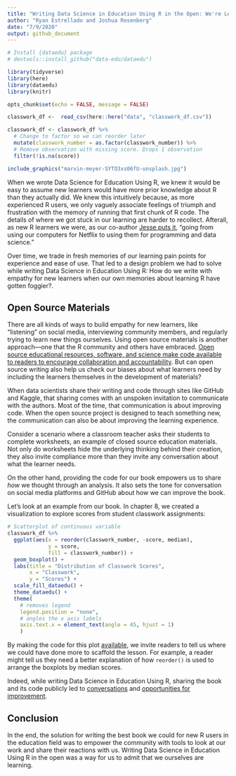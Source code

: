 ```yaml
---
title: "Writing Data Science in Education Using R in the Open: We're Learning Too"
author: "Ryan Estrellado and Joshua Rosenberg"
date: "7/9/2020"
output: github_document
---
```


```r
# Install {dataedu} package
# devtools::install_github("data-edu/dataedu")
```

```r
library(tidyverse)
library(here)
library(dataedu)
library(knitr)
```

```r
opts_chunk$set(echo = FALSE, message = FALSE)
```

```r
classwork_df <-  read_csv(here::here("data", "classwork_df.csv"))
```

```r
classwork_df <- classwork_df %>% 
  # Change to factor so we can reorder later
  mutate(classwork_number = as.factor(classwork_number)) %>% 
  # Remove observation with missing score. Drops 1 observation
  filter(!is.na(score))
```

```r
include_graphics("marvin-meyer-SYTO3xs06fU-unsplash.jpg")
```

When we wrote Data Science for Education Using R, we knew it would be easy to assume new learners would have more prior knowledge about R than they actually did. We knew this intuitively because, as more experienced R users, we only vaguely associate feelings of triumph and frustration with the memory of running that first chunk of R code. The details of where we got stuck in our learning are harder to recollect. Afterall, as new R learners we were, as our co-author [Jesse puts it](https://twitter.com/kierisi/status/1100227355543359488?s=20), “going from using our computers for Netflix to using them for programming and data science.” 

Over time, we trade in fresh memories of our learning pain points for experience and ease of use. That led to a design problem we had to solve while writing Data Science in Education Using R: How do we write with empathy for new learners when our own memories about learning R have gotten foggier?. 

## Open Source Materials 

There are all kinds of ways to build empathy for new learners, like “listening” on social media, interviewing community members, and regularly trying to learn new things ourselves. Using open source materials is another approach---one that the R community and others have embraced. [Open source educational resources, software, and science make code available to readers to encourage collaboration and accountability](https://rviews.rstudio.com/2020/07/01/open-source-authorship-of-data-science-in-education-using-r/). But can open source writing also help us check our biases about what learners need by including the learners themselves in the development of materials?

When data scientists share their writing and code through sites like GitHub and Kaggle, that sharing comes with an unspoken invitation to communicate with the authors. Most of the time, that communication is about improving code. When the open source project is designed to teach something new, the communication can also be about improving the learning experience. 

Consider a scenario where a classroom teacher asks their students to complete worksheets, an example of closed source education materials. Not only do worksheets hide the underlying thinking behind their creation, they also invite compliance more than they invite any conversation about what the learner needs.

On the other hand, providing the code for our book empowers us to share *how* we thought through an analysis. It also sets the tone for conversation on social media platforms and GitHub about how we can improve the book. 

Let’s look at an example from our book. In chapter 8, we created a visualization to explore scores from student classwork assignments:

```r
# Scatterplot of continuous variable
classwork_df %>%
  ggplot(aes(x = reorder(classwork_number, -score, median),
             y = score,
             fill = classwork_number)) +
  geom_boxplot() +
  labs(title = "Distribution of Classwork Scores",
       x = "Classwork",
       y = "Scores") +
  scale_fill_dataedu() +
  theme_dataedu() +
  theme(
    # removes legend
    legend.position = "none",
    # angles the x axis labels
    axis.text.x = element_text(angle = 45, hjust = 1)
    )
```

By making the code for this plot [available](https://github.com/data-edu/rstudio_edu_post), we invite readers to tell us where we could have done more to scaffold the lesson. For example, a reader might tell us they need a better explanation of how `reorder()` is used to arrange the boxplots by median scores. 

Indeed, while writing Data Science in Education Using R, sharing the book and its code publicly led to [conversations](https://twitter.com/rrherr/status/1254208054008205314) and [opportunities for improvement](https://github.com/data-edu/data-science-in-education/issues/525). 

## Conclusion 

In the end, the solution for writing the best book we could for new R users in the education field was to empower the community with tools to look at our work and share their reactions with us. Writing Data Science in Education Using R in the open was a way for us to admit that we ourselves are learning. 